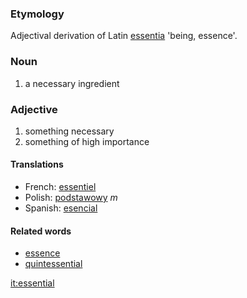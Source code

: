 ===Etymology===
Adjectival derivation of Latin [[essentia]] 'being, essence'.

===Noun===
# a necessary ingredient

===Adjective===
# something necessary
# something of high importance

====Translations====
*French: [[essentiel]]
*Polish: [[podstawowy]] ''m''
*Spanish: [[esencial]]

====Related words====
*[[essence]]
*[[quintessential]]

[[it:essential]]